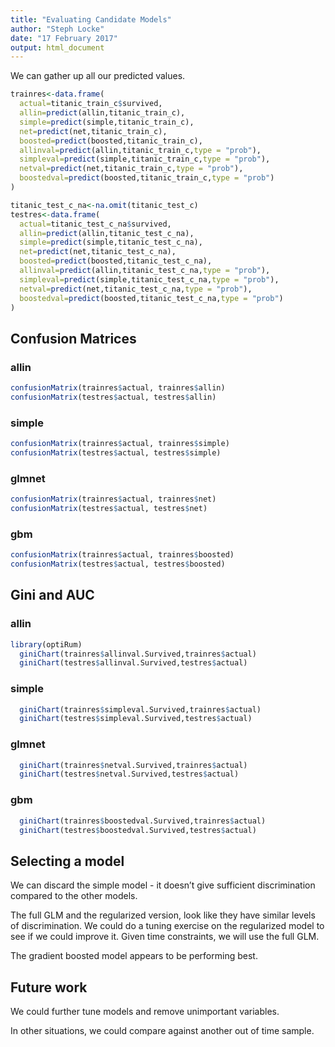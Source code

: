 ```yaml
---
title: "Evaluating Candidate Models"
author: "Steph Locke"
date: "17 February 2017"
output: html_document
---
```


We can gather up all our predicted values.
```r
trainres<-data.frame(
  actual=titanic_train_c$survived,
  allin=predict(allin,titanic_train_c),
  simple=predict(simple,titanic_train_c),
  net=predict(net,titanic_train_c),
  boosted=predict(boosted,titanic_train_c),
  allinval=predict(allin,titanic_train_c,type = "prob"),
  simpleval=predict(simple,titanic_train_c,type = "prob"),
  netval=predict(net,titanic_train_c,type = "prob"),
  boostedval=predict(boosted,titanic_train_c,type = "prob")
)

titanic_test_c_na<-na.omit(titanic_test_c)
testres<-data.frame(
  actual=titanic_test_c_na$survived,
  allin=predict(allin,titanic_test_c_na),
  simple=predict(simple,titanic_test_c_na),
  net=predict(net,titanic_test_c_na),
  boosted=predict(boosted,titanic_test_c_na),
  allinval=predict(allin,titanic_test_c_na,type = "prob"),
  simpleval=predict(simple,titanic_test_c_na,type = "prob"),
  netval=predict(net,titanic_test_c_na,type = "prob"),
  boostedval=predict(boosted,titanic_test_c_na,type = "prob")
)
```

## Confusion Matrices

### allin
```r
confusionMatrix(trainres$actual, trainres$allin)
confusionMatrix(testres$actual, testres$allin)
```
### simple
```r
confusionMatrix(trainres$actual, trainres$simple)
confusionMatrix(testres$actual, testres$simple)
```

### glmnet
```r
confusionMatrix(trainres$actual, trainres$net)
confusionMatrix(testres$actual, testres$net)
```

### gbm
```r
confusionMatrix(trainres$actual, trainres$boosted)
confusionMatrix(testres$actual, testres$boosted)
```

## Gini and AUC

### allin
```r
library(optiRum)
  giniChart(trainres$allinval.Survived,trainres$actual)
  giniChart(testres$allinval.Survived,testres$actual)
```

### simple
```r
  giniChart(trainres$simpleval.Survived,trainres$actual)
  giniChart(testres$simpleval.Survived,testres$actual)
```

### glmnet
```r
  giniChart(trainres$netval.Survived,trainres$actual)
  giniChart(testres$netval.Survived,testres$actual)
```

### gbm
```r
  giniChart(trainres$boostedval.Survived,trainres$actual)
  giniChart(testres$boostedval.Survived,testres$actual)
```

## Selecting a model
We can discard the simple model - it doesn't give sufficient discrimination compared to the other models.


The full GLM and the regularized version, look like they have similar levels of discrimination. We could do a tuning exercise on the regularized model to see if we could improve it. Given time constraints, we will use the full GLM.

The gradient boosted model appears to be performing best.

## Future work
We could further tune models and remove unimportant variables.

In other situations, we could compare against another out of time sample.
